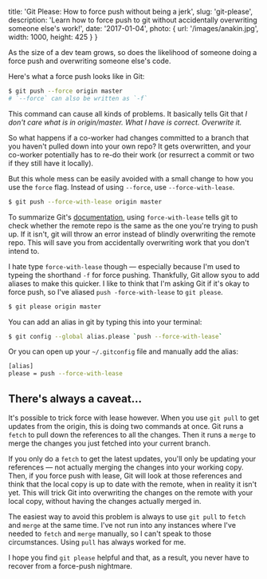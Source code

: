 
  title: 'Git Please: How to force push without being a jerk',
  slug: 'git-please',
  description: 'Learn how to force push to git without accidentally overwriting someone else\'s work!',
  date: '2017-01-04',
  photo: {
    url: '/images/anakin.jpg',
    width: 1000,
    height: 425
  }
}


As the size of a dev team grows, so does the likelihood of someone doing a force push and overwriting someone else's code.

Here's what a force push looks like in Git:

```bash
$ git push --force origin master
# `--force` can also be written as `-f`
```

This command can cause all kinds of problems. It basically tells Git that _I don't care what is in origin/master. What I have is correct. Overwrite it._

So what happens if a co-worker had changes committed to a branch that you haven't pulled down into your own repo? 
It gets overwritten, and your co-worker potentially has to re-do their work (or resurrect a commit or two if they 
still have it locally).

But this whole mess can be easily avoided with a small change to how you use the `force` flag. Instead of using `--force`, use `--force-with-lease`.

```bash
$ git push --force-with-lease origin master
```

To summarize Git's [documentation](https://git-scm.com/docs/git-push#git-push---force-with-leaseltrefnamegt), using 
`force-with-lease` tells git to check whether the remote repo is the same as the one you're trying to push up. If it 
isn't, git will throw an error instead of blindly overwriting the remote repo. This will save you from accidentally 
overwriting work that you don't intend to.

I hate type `force-with-lease` though &mdash; especially because I'm used to typeing 
the shorthand `-f` for force pushing. Thankfully, Git allow syou to add aliases to 
make this quicker. I like to think that I'm asking Git if it's okay to force push, 
so I've aliased `push -force-with-lease` to `git please`.

```bash
$ git please origin master
```

You can add an alias in git by typing this into your terminal:

```bash
$ git config --global alias.please `push --force-with-lease`
```

Or you can open up your `~/.gitconfig` file and manually add the alias:

```bash
[alias]
please = push --force-with-lease
```

## There's always a caveat...

It's possible to trick force with lease however. When you use `git pull` to get 
updates from the origin, this is doing two commands at once. Git runs a `fetch` 
to pull down the references to all the changes. Then it runs a `merge` to merge 
the changes you just fetched into your current branch.

If you only do a `fetch` to get the latest updates, you'll only be updating your 
references &mdash; not actually merging the changes into your working copy. Then, 
if you force push with lease, Git will look at those references and think that the 
local copy is up to date with the remote, when in reality it isn't yet. This will 
trick Git into overwriting the changes on the remote with your local copy, 
without having the changes actually merged in.

The easiest way to avoid this problem is always to use `git pull` to `fetch` and 
`merge` at the same time. I've not run into any instances where I've needed to 
`fetch` and `merge` manually, so I can't speak to those circumstances. Using `pull`
has always worked for me.

I hope you find `git please` helpful and that, as a result, you never have to 
recover from a force-push nightmare.